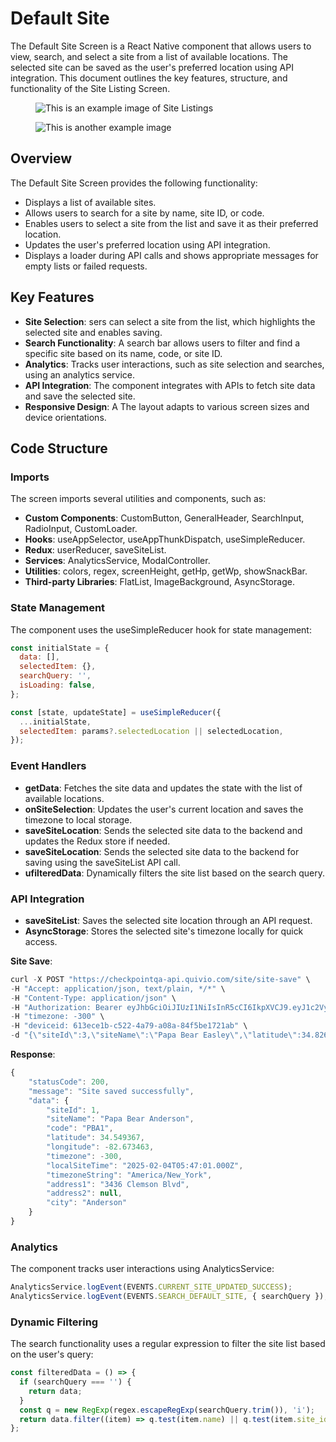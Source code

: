 
# Default Site

The Default Site Screen is a React Native component that allows users to view, search, and select a site from a list of available locations. The selected site can be saved as the user's preferred location using API integration. This document outlines the key features, structure, and functionality of the Site Listing Screen.

<div style={{ display: 'flex', gap: '10px' }}>
  <figure>
    <img src="/img/inventory/settings.png" alt="This is an example image of Site Listings" width={300} height={600} />
  </figure>
  <figure>
    <img src="/img/inventory/siteListing.png" alt="This is another example image" width={300} height={600} />
  </figure>
</div>

## Overview

The  Default Site Screen provides the following functionality:

- Displays a list of available sites.
- Allows users to search for a site by name, site ID, or code.
- Enables users to select a site from the list and save it as their preferred location.
- Updates the user's preferred location using API integration.
- Displays a loader during API calls and shows appropriate messages for empty lists or failed requests.

## Key Features

- **Site Selection**: sers can select a site from the list, which highlights the selected site and enables saving.
- **Search Functionality**: A search bar allows users to filter and find a specific site based on its name, code, or site ID.
- **Analytics**: Tracks user interactions, such as site selection and searches, using an analytics service.
- **API Integration**: The component integrates with APIs to fetch site data and save the selected site.
- **Responsive Design**: A The layout adapts to various screen sizes and device orientations.


## Code Structure

### Imports

The screen imports several utilities and components, such as:

- **Custom Components**: CustomButton, GeneralHeader, SearchInput, RadioInput, CustomLoader.
- **Hooks**: useAppSelector, useAppThunkDispatch, useSimpleReducer.
- **Redux**: userReducer, saveSiteList.
- **Services**: AnalyticsService, ModalController.
- **Utilities**: colors, regex, screenHeight, getHp, getWp, showSnackBar.
- **Third-party Libraries**: FlatList, ImageBackground, AsyncStorage.


### State Management

The component uses the useSimpleReducer hook for state management:

```javascript
const initialState = {
  data: [],
  selectedItem: {},
  searchQuery: '',
  isLoading: false,
};

const [state, updateState] = useSimpleReducer({
  ...initialState,
  selectedItem: params?.selectedLocation || selectedLocation,
});
```

### Event Handlers

- **getData**: Fetches the site data and updates the state with the list of available locations.
- **onSiteSelection**: Updates the user's current location and saves the timezone to local storage.
- **saveSiteLocation**: Sends the selected site data to the backend and updates the Redux store if needed.
- **saveSiteLocation**: Sends the selected site data to the backend for saving using the saveSiteList API call.
- **ufilteredData**: Dynamically filters the site list based on the search query.


### API Integration

- **saveSiteList**: Saves the selected site location through an API request.
- **AsyncStorage**: Stores the selected site's timezone locally for quick access.

**Site Save**:
```javascript
curl -X POST "https://checkpointqa-api.quivio.com/site/site-save" \
-H "Accept: application/json, text/plain, */*" \
-H "Content-Type: application/json" \
-H "Authorization: Bearer eyJhbGciOiJIUzI1NiIsInR5cCI6IkpXVCJ9.eyJ1c2VySWQiOjk5NDM5NiwidXNlck5hbWUiOiJkZXYxIiwiZGV2aWNlSWQiOiI2MTNlY2UxYi1jNTIyLTRhNzktYTA4YS04NGY1YmUxNzIxYWIiLCJzdWJkb21haW5fcXVhbGlmaWVyIjoicGFwYWJlYXIiLCJpYXQiOjE3Mzg2NjA3NTcsImV4cCI6MTc0MTI1Mjc1N30.cknoFbiY-PPHdXtsLtZzEp0OY3olmZwpCkcrsxPhsBU" \
-H "timezone: -300" \
-H "deviceid: 613ece1b-c522-4a79-a08a-84f5be1721ab" \
-d "{\"siteId\":3,\"siteName\":\"Papa Bear Easley\",\"latitude\":34.826488,\"longitude\":-82.561558,\"timezone\":-300,\"city\":\"Easley\",\"timezoneString\":\"America/New_York\",\"localSiteTime\":\"2025-02-04T05:42:17.000Z\"}"
```

**Response**:
```javascript
{
    "statusCode": 200,
    "message": "Site saved successfully",
    "data": {
        "siteId": 1,
        "siteName": "Papa Bear Anderson",
        "code": "PBA1",
        "latitude": 34.549367,
        "longitude": -82.673463,
        "timezone": -300,
        "localSiteTime": "2025-02-04T05:47:01.000Z",
        "timezoneString": "America/New_York",
        "address1": "3436 Clemson Blvd",
        "address2": null,
        "city": "Anderson"
    }
}
```

### Analytics

The component tracks user interactions using AnalyticsService:

```javascript
AnalyticsService.logEvent(EVENTS.CURRENT_SITE_UPDATED_SUCCESS);
AnalyticsService.logEvent(EVENTS.SEARCH_DEFAULT_SITE, { searchQuery });
```


### Dynamic Filtering

The search functionality uses a regular expression to filter the site list based on the user's query:

```javascript
const filteredData = () => {
  if (searchQuery === '') {
    return data;
  }
  const q = new RegExp(regex.escapeRegExp(searchQuery.trim()), 'i');
  return data.filter((item) => q.test(item.name) || q.test(item.site_id) || q.test(item.code));
};
```











